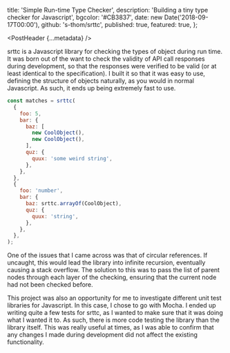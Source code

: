 
  title: 'Simple Run-time Type Checker',
  description: 'Building a tiny type checker for Javascript',
  bgcolor: '#CB3837',
  date: new Date('2018-09-17T00:00'),
  github: 's-thom/srttc',
  published: true,
  featured: true,
};

<PostHeader {...metadata} />

srttc is a Javascript library for checking the types of object during run time. It was born out of the want to check the validity of API call responses during development, so that the responses were verified to be valid (or at least identical to the specification). I built it so that it was easy to use, defining the structure of objects naturally, as you would in normal Javascript. As such, it ends up being extremely fast to use.

```js
const matches = srttc(
  {
    foo: 5,
    bar: {
      baz: [
        new CoolObject(),
        new CoolObject(),
      ],
      quz: {
        quux: 'some weird string',
      },
    },
  },
  {
    foo: 'number',
    bar: {
      baz: srttc.arrayOf(CoolObject),
      quz: {
        quux: 'string',
      },
    },
  },
);
```

One of the issues that I came across was that of circular references. If uncaught, this would lead the library into infinite recursion, eventually causing a stack overflow. The solution to this was to pass the list of parent nodes through each layer of the checking, ensuring that the current node had not been checked before.

This project was also an opportunity for me to investigate different unit test libraries for Javascript. In this case, I chose to go with Mocha. I ended up writing quite a few tests for srttc, as I wanted to make sure that it was doing what I wanted it to. As such, there is more code testing the library than the library itself. This was really useful at times, as I was able to confirm that any changes I made during development did not affect the existing functionality.

<LargeLink href="https://www.npmjs.com/package/srttc" title="NPM Package" />

